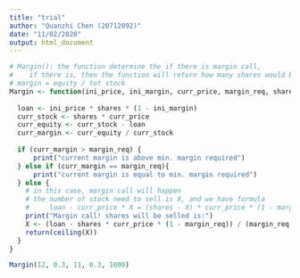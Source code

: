 ```yaml
---
title: "trial"
author: "Quanzhi Chen (20712092)"
date: "11/02/2020"
output: html_document
---
```


```r

# Margin(): the function determine the if there is margin call, 
#    if there is, then the function will return how many shares would be selled
# margin = equity / tot stock   
Margin <- function(ini_price, ini_margin, curr_price, margin_req, shares){
  
  loan <- ini_price * shares * (1 - ini_margin)
  curr_stock <- shares * curr_price
  curr_equity <- curr_stock - loan
  curr_margin <- curr_equity / curr_stock
  
  if (curr_margin > margin_req) {
      print("current margin is above min. margin required")
  } else if (curr_margin == margin_req){
      print("current margin is equal to min. margin required")
  } else {
    # in this case, margin call will happen
    # the number of stock need to sell is X, and we have formula
    #     loan - curr_price * X = (shares - X) * curr_price * (1 - margin_req)
    print("Margin call! shares will be selled is:")
    X <- (loan - shares * curr_price * (1 - margin_req)) / (margin_req * curr_price)
    return(ceiling(X))
  }
}

Margin(12, 0.3, 11, 0.3, 1000)

```


